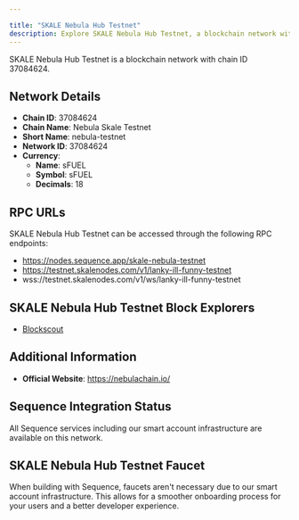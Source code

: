 ```yaml
---

title: "SKALE Nebula Hub Testnet"
description: Explore SKALE Nebula Hub Testnet, a blockchain network with chain ID 37084624. Learn about its native currency, sFUEL, and how to interact with the network.
---
```




SKALE Nebula Hub Testnet is a blockchain network with chain ID 37084624.

## Network Details

- **Chain ID**: 37084624
- **Chain Name**: Nebula Skale Testnet
- **Short Name**: nebula-testnet
- **Network ID**: 37084624
- **Currency**: 
  - **Name**: sFUEL
  - **Symbol**: sFUEL
  - **Decimals**: 18

## RPC URLs

SKALE Nebula Hub Testnet can be accessed through the following RPC endpoints:

- https://nodes.sequence.app/skale-nebula-testnet
- https://testnet.skalenodes.com/v1/lanky-ill-funny-testnet
- wss://testnet.skalenodes.com/v1/ws/lanky-ill-funny-testnet

## SKALE Nebula Hub Testnet Block Explorers

- [Blockscout](https://lanky-ill-funny-testnet.explorer.testnet.skalenodes.com)

## Additional Information

- **Official Website**: https://nebulachain.io/

## Sequence Integration Status

All Sequence services including our smart account infrastructure are available on this network.

## SKALE Nebula Hub Testnet Faucet

When building with Sequence, faucets aren't necessary due to our smart account infrastructure. This allows for a smoother onboarding process for your users and a better developer experience.
